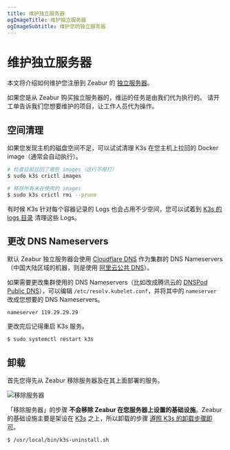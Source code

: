 ```yaml
---
title: 维护独立服务器
ogImageTitle: 维护独立服务器
ogImageSubtitle: 维护您的独立服务器
---
```



# 维护独立服务器

本文将介绍如何维护您注册到 Zeabur 的 [独立服务器](../dedicated-server)。

<Callout>
    如果您是从 Zeabur 购买独立服务器的，维运的任务是由我们代为执行的。
    请开工单告诉我们您想要维护的项目，让工作人员代为操作。
</Callout>

## 空间清理

如果您发现主机的磁盘空间不足，可以试试清理 K3s 在您主机上拉回的 Docker image（通常会自动执行）。

```bash
# 检查目前拉回了哪些 images（这行不用打）
$ sudo k3s crictl images

# 移除所有未在使用的 images
$ sudo k3s crictl rmi --prune
```

有时候 K3s 针对每个容器记录的 Logs 也会占用不少空间，您可以试着到 [K3s 的 logs 目录](https://docs.k3s.io/faq#where-are-the-k3s-logs) 清理这些 Logs。

## 更改 DNS Nameservers

默认 Zeabur 独立服务器会使用 [Cloudflare DNS](https://1.1.1.1/) 作为集群的 DNS Nameservers（中国大陆区域的机器，则是使用 [阿里云公共 DNS](https://www.alidns.com/)）。

如果需要更改集群使用的 DNS Nameservers（比如改成腾讯云的 [DNSPod Public DNS](https://www.dnspod.cn/products/publicdns)），可以编辑 `/etc/resolv.kubelet.conf`，并将其中的 `nameserver` 改成您想要的 DNS Nameservers。

```
nameserver 119.29.29.29
```

更改完后记得重启 K3s 服务。

```bash
$ sudo systemctl restart k3s
```

## 卸载

首先您得先从 Zeabur 移除服务器及在其上面部署的服务。

![移除服务器](/dedicated-server/remove-server.webp)

「移除服务器」的步骤 **不会移除 Zeabur 在您服务器上设置的基础设施**。Zeabur 的基础设施主要是架设在 [K3s](https://k3s.io/) 之上，所以卸载的步骤 [遵照 K3s 的卸载步骤即可](https://docs.k3s.io/installation/uninstall)。

```bash
$ /usr/local/bin/k3s-uninstall.sh
```

